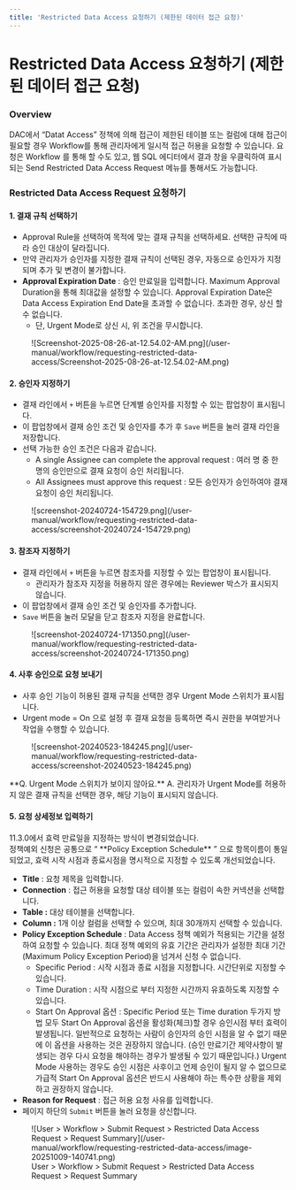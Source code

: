 ```yaml
---
title: 'Restricted Data Access 요청하기 (제한된 데이터 접근 요청)'
---
```



# Restricted Data Access 요청하기 (제한된 데이터 접근 요청)

### Overview

DAC에서 “Datat Access” 정책에 의해 접근이 제한된 테이블 또는 컬럼에 대해 접근이 필요할 경우 Workflow를 통해 관리자에게 일시적 접근 허용을 요청할 수 있습니다. 요청은 Workflow 를 통해 할 수도 있고, 웹 SQL 에디터에서 결과 창을 우클릭하여 표시되는 Send Restricted Data Access Request 메뉴를 통해서도 가능합니다.

### Restricted Data Access Request 요청하기

#### 1. 결재 규칙 선택하기

* Approval Rule을 선택하여 목적에 맞는 결재 규칙을 선택하세요. 선택한 규칙에 따라 승인 대상이 달라집니다.
* 만약 관리자가 승인자를 지정한 결재 규칙이 선택된 경우, 자동으로 승인자가 지정되며 추가 및 변경이 불가합니다.
*  **Approval Expiration Date** : 승인 만료일을 입력합니다. Maximum Approval Duration을 통해 최대값을 설정할 수 있습니다. Approval Expiration Date은 Data Access Expiration End Date을 초과할 수 없습니다. 초과한 경우, 상신 할 수 없습니다.
    * 단, Urgent Mode로 상신 시, 위 조건을 무시합니다.

<figure data-layout="center" data-align="center">
![Screenshot-2025-08-26-at-12.54.02-AM.png](/user-manual/workflow/requesting-restricted-data-access/Screenshot-2025-08-26-at-12.54.02-AM.png)
</figure>

#### 2. 승인자 지정하기

* 결재 라인에서 `+` 버튼을 누르면 단계별 승인자를 지정할 수 있는 팝업창이 표시됩니다.
* 이 팝업창에서 결재 승인 조건 및 승인자를 추가 후 `Save` 버튼을 눌러 결재 라인을 저장합니다.
* 선택 가능한 승인 조건은 다음과 같습니다.
    * A single Assignee can complete the approval request : 여러 명 중 한 명의 승인만으로 결재 요청이 승인 처리됩니다.
    * All Assignees must approve this request : 모든 승인자가 승인하여야 결재 요청이 승인 처리됩니다.

<figure data-layout="center" data-align="center">
![screenshot-20240724-154729.png](/user-manual/workflow/requesting-restricted-data-access/screenshot-20240724-154729.png)
</figure>

#### 3. 참조자 지정하기

* 결재 라인에서 `+` 버튼을 누르면 참조자를 지정할 수 있는 팝업창이 표시됩니다.
    * 관리자가 참조자 지정을 허용하지 않은 경우에는 Reviewer 박스가 표시되지 않습니다.
* 이 팝업창에서 결재 승인 조건 및 승인자를 추가합니다.
* `Save` 버튼을 눌러 모달을 닫고 참조자 지정을 완료합니다.

<figure data-layout="center" data-align="center">
![screenshot-20240724-171350.png](/user-manual/workflow/requesting-restricted-data-access/screenshot-20240724-171350.png)
</figure>

#### 4. 사후 승인으로 요청 보내기

* 사후 승인 기능이 허용된 결재 규칙을 선택한 경우 Urgent Mode 스위치가 표시됩니다.
* Urgent mode = On 으로 설정 후 결재 요청을 등록하면 즉시 권한을 부여받거나 작업을 수행할 수 있습니다.

<figure data-layout="center" data-align="center">
![screenshot-20240523-184245.png](/user-manual/workflow/requesting-restricted-data-access/screenshot-20240523-184245.png)
</figure>

<Callout type="important">
**Q. Urgent Mode 스위치가 보이지 않아요.**
A. 관리자가 Urgent Mode를 허용하지 않은 결재 규칙을 선택한 경우, 해당 기능이 표시되지 않습니다.
</Callout>

#### 5. 요청 상세정보 입력하기

<Callout type="info">
11.3.0에서 효력 만료일을 지정하는 방식이 변경되었습니다.<br/>정책예외 신청은 공통으로 “ **Policy Exception Schedule** ” 으로 항목이름이 통일되었고, 효력 시작 시점과 종료시점을 명시적으로 지정할 수 있도록 개선되었습니다.
</Callout>

*  **Title**  : 요청 제목을 입력합니다.
*  **Connection**  : 접근 허용을 요청할 대상 테이블 또는 컬럼이 속한 커넥션을 선택합니다.
*  **Table :**  대상 테이블을 선택합니다. 
*  **Column :** 1개 이상 컬럼을 선택할 수 있으며, 최대 30개까지 선택할 수 있습니다.
*  **Policy Exception Schedule**  : Data Access 정책 예외가 적용되는 기간을 설정하여 요청할 수 있습니다. 최대 정책 예외의 유효 기간은 관리자가 설정한 최대 기간(Maximum Policy Exception Period)을 넘겨서 신청 수 없습니다.
    * Specific Period : 시작 시점과 종료 시점을 지정합니다. 시간단위로 지정할 수 있습니다.
    * Time Duration : 시작 시점으로 부터 지정한 시간까지 유효하도록 지정할 수 있습니다.
    * Start On Approval 옵션 : Specific Period 또는 Time duration 두가지 방법 모두 Start On Approval 옵션을 활성화(체크)할 경우 승인시점 부터 효력이 발생됩니다. 일반적으로 요청하는 사람이 승인자의 승인 시점을 알 수 없기 때문에 이 옵션을 사용하는 것은 권장하지 않습니다. (승인 만료기간 제약사항이 발생되는 경우 다시 요청을 해야하는 경우가 발생될 수 있기 때문입니다.) Urgent Mode 사용하는 경우도 승인 시점은 사후이고 언제 승인이 될지 알 수 없으므로 가급적 Start On Approval 옵션은 반드시 사용해야 하는 특수한 상황을 제외하고 권장하지 않습니다.
*  **Reason for Request**  : 접근 허용 요청 사유를 입력합니다.
* 페이지 하단의 `Submit` 버튼을 눌러 요청을 상신합니다.

<figure data-layout="center" data-align="center">
![User &gt; Workflow &gt; Submit Request &gt; Restricted Data Access Request &gt; Request Summary](/user-manual/workflow/requesting-restricted-data-access/image-20251009-140741.png)
<figcaption>
User &gt; Workflow &gt; Submit Request &gt; Restricted Data Access Request &gt; Request Summary
</figcaption>
</figure>





